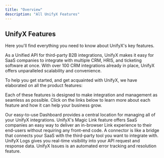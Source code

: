 ```yaml
---
title: "Overview"
description: "All UnifyX Features"
---
```


## UnifyX Features

<Tip>
  Here you'll find everything you need to know about UnifyX's key features.
</Tip>

As a Unified API for third-party B2B integrations, UnifyX makes it easy for SaaS companies to integrate with multiple CRM, HRIS, and ticketing software at once. With over 100 CRM integrations already in place, UnifyX offers unparalleled scalability and convenience.

To help you get started, and get acquainted with UnifyX, we have elaborated on all the product features:

Each of these features is designed to make integration and management as seamless as possible. Click on the links below to learn more about each feature and how it can help your business grow.

<CardGroup cols={2}>
  <Card title="Dashboard" icon="chart-line" href="/features/dashboard">
    Our easy-to-use Dashboard provides a central location for managing all of
    your UnifyX integrations.
  </Card>
  <Card title="Magic Link" icon="link" href="/features/magic-link">
    UnifyX's Magic Link feature offers SaaS companies an easy way to deliver an
    in-browser Link experience to their end-users without requiring any
    front-end code.
  </Card>
  <Card title="Connectors" icon="link" href="/features/connectors">
    A connector is like a bridge that connects your SaaS with the third-party
    tool you want to integrate with.
  </Card>
  <Card title="Logs" icon="clipboard-list" href="/features/logs">
    UnifyX Logs gives you real-time visibility into your API request and
    response data.
  </Card>
  <Card title="Issues" icon="circle-exclamation" href="/features/logs">
    UnifyX Issues is an automated error tracking and resolution feature.
  </Card>
</CardGroup>
